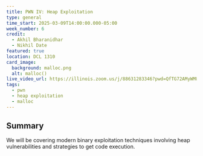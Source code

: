 ```yaml
---
title: PWN IV: Heap Exploitation
type: general
time_start: 2025-03-09T14:00:00.000-05:00
week_number: 6
credit:
  - Akhil Bharanidhar
  - Nikhil Date
featured: true
location: DCL 1310
card_image:
  background: malloc.png
  alt: malloc()
live_video_url: https://illinois.zoom.us/j/88631283346?pwd=QfTG72AMyWMU0wH74Blu8hIgaflB2U.1
tags:
  - pwn
  - heap exploitation
  - malloc
---
```

## Summary

We will be covering modern binary exploitation techniques involving heap vulnerabilities and strategies to get code execution.